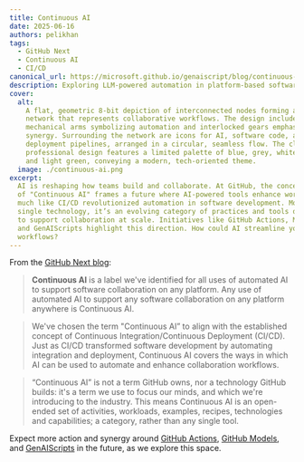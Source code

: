 ```yaml
---
title: Continuous AI
date: 2025-06-16
authors: pelikhan
tags:
  - GitHub Next
  - Continuous AI
  - CI/CD
canonical_url: https://microsoft.github.io/genaiscript/blog/continuous-ai
description: Exploring LLM-powered automation in platform-based software collaboration
cover:
  alt:
    A flat, geometric 8-bit depiction of interconnected nodes forming a visual
    network that represents collaborative workflows. The design includes
    mechanical arms symbolizing automation and interlocked gears emphasizing
    synergy. Surrounding the network are icons for AI, software code, and
    deployment pipelines, arranged in a circular, seamless flow. The clean,
    professional design features a limited palette of blue, grey, white, yellow,
    and light green, conveying a modern, tech-oriented theme.
  image: ./continuous-ai.png
excerpt:
  AI is reshaping how teams build and collaborate. At GitHub, the concept
  of "Continuous AI" frames a future where AI-powered tools enhance workflows,
  much like CI/CD revolutionized automation in software development. More than a
  single technology, it’s an evolving category of practices and tools designed
  to support collaboration at scale. Initiatives like GitHub Actions, Models,
  and GenAIScripts highlight this direction. How could AI streamline your
  workflows?
---
```



<BlogNarration />

From the [GitHub Next blog](https://githubnext.com/projects/continuous-ai/):

> **Continuous AI** is a label we've identified for all uses of automated AI to support software collaboration on any platform. Any use of automated AI to support any software collaboration on any platform anywhere is Continuous AI.

> We've chosen the term "Continuous AI” to align with the established concept of Continuous Integration/Continuous Deployment (CI/CD). Just as CI/CD transformed software development by automating integration and deployment, Continuous AI covers the ways in which AI can be used to automate and enhance collaboration workflows.

> “Continuous AI” is not a term GitHub owns, nor a technology GitHub builds: it's a term we use to focus our minds, and which we're introducing to the industry. This means Continuous AI is an open-ended set of activities, workloads, examples, recipes, technologies and capabilities; a category, rather than any single tool.

Expect more action and synergy around [GitHub Actions](https://github.com/features/actions), [GitHub Models](https://github.com/features/models), and [GenAIScripts](https://github.com/features/ai/genaiscripts) in the future, as we explore this space.
